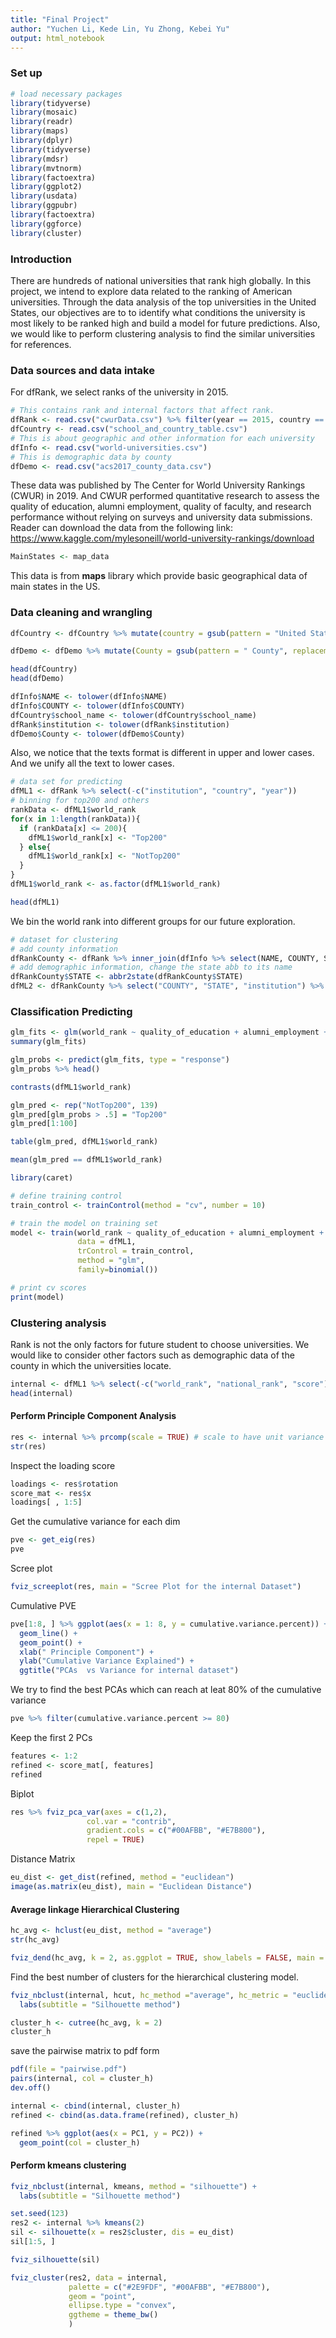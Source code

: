 ```yaml
---
title: "Final Project"
author: "Yuchen Li, Kede Lin, Yu Zhong, Kebei Yu"
output: html_notebook
---
```

### Set up
```r
# load necessary packages
library(tidyverse)
library(mosaic)
library(readr)
library(maps)
library(dplyr)
library(tidyverse)
library(mdsr)
library(mvtnorm)
library(factoextra)
library(ggplot2)
library(usdata)
library(ggpubr)
library(factoextra)
library(ggforce)
library(cluster)
```

### Introduction

There are hundreds of national universities that rank high globally. In this project, we intend to explore data related to the ranking of American universities. Through the data analysis of the top universities in the United States, our objectives are to to identify what conditions the university is most likely to be ranked high and build a model for future predictions. Also, we would like to perform clustering analysis to find the similar universities for references.

### Data sources and data intake

For dfRank, we select ranks of the university in 2015.

```r
# This contains rank and internal factors that affect rank.
dfRank <- read.csv("cwurData.csv") %>% filter(year == 2015, country == "USA")
dfCountry <- read.csv("school_and_country_table.csv")
# This is about geographic and other information for each university
dfInfo <- read.csv("world-universities.csv")
# This is demographic data by county
dfDemo <- read.csv("acs2017_county_data.csv")
```
These data was published by The Center for World University Rankings (CWUR) in 2019. And CWUR performed quantitative research to assess the quality of education, alumni employment, quality of faculty, and research performance without relying on surveys and university data submissions. Reader can download the data from the following link:
<https://www.kaggle.com/mylesoneill/world-university-rankings/download>

```r
MainStates <- map_data
```
This data is from __maps__ library which provide basic geographical data of main states in the US.

### Data cleaning and wrangling
```r
dfCountry <- dfCountry %>% mutate(country = gsub(pattern = "United States of America", replacement = "USA", country))

dfDemo <- dfDemo %>% mutate(County = gsub(pattern = " County", replacement = "", County))

head(dfCountry)
head(dfDemo)
```

```r
dfInfo$NAME <- tolower(dfInfo$NAME)
dfInfo$COUNTY <- tolower(dfInfo$COUNTY)
dfCountry$school_name <- tolower(dfCountry$school_name)
dfRank$institution <- tolower(dfRank$institution)
dfDemo$County <- tolower(dfDemo$County)
```
Also, we notice that the texts format is different in upper and lower cases. And we unify all the text to lower cases.

```r
# data set for predicting
dfML1 <- dfRank %>% select(-c("institution", "country", "year"))
# binning for top200 and others
rankData <- dfML1$world_rank
for(x in 1:length(rankData)){
  if (rankData[x] <= 200){
    dfML1$world_rank[x] <- "Top200"
  } else{
    dfML1$world_rank[x] <- "NotTop200"
  }
}
dfML1$world_rank <- as.factor(dfML1$world_rank)

head(dfML1)
```
We bin the world rank into different groups for our future exploration.

```r
# dataset for clustering
# add county information
dfRankCounty <- dfRank %>% inner_join(dfInfo %>% select(NAME, COUNTY, STATE), by = c("institution" = "NAME"))
# add demographic information, change the state abb to its name
dfRankCounty$STATE <- abbr2state(dfRankCounty$STATE)
dfML2 <- dfRankCounty %>% select("COUNTY", "STATE", "institution") %>% inner_join(dfDemo %>% select(everything()), by = c("COUNTY" = "County", "STATE" = "State")) %>% select(-c("COUNTY","STATE"))
```

### Classification Predicting
```r
glm_fits <- glm(world_rank ~ quality_of_education + alumni_employment + quality_of_faculty + patents + influence + broad_impact, data = dfML1, family = binomial)
summary(glm_fits)
```
```r
glm_probs <- predict(glm_fits, type = "response")
glm_probs %>% head()
```
```r
contrasts(dfML1$world_rank)
```
```r
glm_pred <- rep("NotTop200", 139)
glm_pred[glm_probs > .5] = "Top200"
glm_pred[1:100]
```
```r
table(glm_pred, dfML1$world_rank)
```
```r
mean(glm_pred == dfML1$world_rank)
```

```r
library(caret)

# define training control
train_control <- trainControl(method = "cv", number = 10)

# train the model on training set
model <- train(world_rank ~ quality_of_education + alumni_employment + quality_of_faculty + patents + influence + broad_impact,
               data = dfML1,
               trControl = train_control,
               method = "glm",
               family=binomial())

# print cv scores
print(model)
```

### Clustering analysis
Rank is not the only factors for future student to choose universities. We would like to consider other factors such as demographic data of the county in which the universities locate.

```r
internal <- dfML1 %>% select(-c("world_rank", "national_rank", "score"))
head(internal)
```

#### Perform Principle Component Analysis
```r
res <- internal %>% prcomp(scale = TRUE) # scale to have unit variance before analysis
str(res)
```
Inspect the loading score
```r
loadings <- res$rotation
score_mat <- res$x
loadings[ , 1:5]
```
Get the cumulative variance for each dim
```r
pve <- get_eig(res)
pve
```

Scree plot
```r
fviz_screeplot(res, main = "Scree Plot for the internal Dataset")
```

Cumulative PVE
```r
pve[1:8, ] %>% ggplot(aes(x = 1: 8, y = cumulative.variance.percent)) +
  geom_line() +
  geom_point() +
  xlab(" Principle Component") +
  ylab("Cumulative Variance Explained") +
  ggtitle("PCAs  vs Variance for internal dataset")
```
We try to find the best PCAs which can reach at leat 80% of the cumulative variance
```r
pve %>% filter(cumulative.variance.percent >= 80)
```

Keep the first 2 PCs
```r
features <- 1:2
refined <- score_mat[, features]
refined
```
Biplot
```r
res %>% fviz_pca_var(axes = c(1,2),
                 col.var = "contrib",
                 gradient.cols = c("#00AFBB", "#E7B800"),
                 repel = TRUE)
```
Distance Matrix
```r
eu_dist <- get_dist(refined, method = "euclidean")
image(as.matrix(eu_dist), main = "Euclidean Distance")
```

#### Average linkage Hierarchical Clustering
```r
hc_avg <- hclust(eu_dist, method = "average")
str(hc_avg)
```

```r
fviz_dend(hc_avg, k = 2, as.ggplot = TRUE, show_labels = FALSE, main = "Euclidean-Average")
```

Find the best number of clusters for the hierarchical clustering model.
```r
fviz_nbclust(internal, hcut, hc_method ="average", hc_metric = "euclidean", method ="silhouette") +
  labs(subtitle = "Silhouette method")
```

```r
cluster_h <- cutree(hc_avg, k = 2)
cluster_h
```
save the pairwise matrix to pdf form
```r
pdf(file = "pairwise.pdf")
pairs(internal, col = cluster_h) 
dev.off()
```
```r
internal <- cbind(internal, cluster_h)
refined <- cbind(as.data.frame(refined), cluster_h)
```

```r
refined %>% ggplot(aes(x = PC1, y = PC2)) +
  geom_point(col = cluster_h)
```
#### Perform kmeans clustering
```r
fviz_nbclust(internal, kmeans, method = "silhouette") +
  labs(subtitle = "Silhouette method")
```
```r
set.seed(123)
res2 <- internal %>% kmeans(2)
sil <- silhouette(x = res2$cluster, dis = eu_dist)
sil[1:5, ]
```
```r
fviz_silhouette(sil)
```
```r
fviz_cluster(res2, data = internal,
             palette = c("#2E9FDF", "#00AFBB", "#E7B800"), 
             geom = "point",
             ellipse.type = "convex", 
             ggtheme = theme_bw()
             )
```




